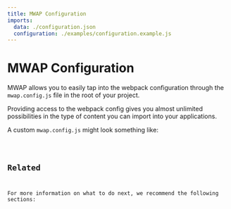 ```yaml
---
title: MWAP Configuration
imports:
  data: ./configuration.json
  configuration: ./examples/configuration.example.js
---
```


# MWAP Configuration

MWAP allows you to easily tap into the webpack configuration through the `mwap.config.js` file in the root of your project.

Providing access to the webpack config gives you almost unlimited possibilities in the type of content you can import into your applications.

A custom `mwap.config.js` might look something like:

<Code language="tsx" code={configuration} />

## Related

For more information on what to do next, we recommend the following sections:

<ComponentsRenderer components={data.components} />
